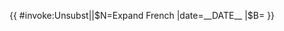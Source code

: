 {{ {{{|safesubst:}}}#invoke:Unsubst||$N=Expand French |date=__DATE__ |$B=
{{Expand language
| 1 = fr
| sect = {{{sect|}}}
| page = {{{1|}}}
| date = {{{date|}}}
| time = {{{time|}}}
| status = {{{fa|}}}{{{fl|}}}{{{ga|}}}
}}
}}<noinclude>{{Documentation}}</noinclude>